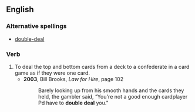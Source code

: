 ==English==
===Alternative spellings===
*[[double-deal]]
===Verb===
{{infl|en|verb|head=to [[double]] [[deal]]}}
# To deal the top and bottom cards from a deck to a confederate in a card game as if they were one card.
#*'''2003''', Bill Brooks, ''Law for Hire'', page 102
#*: Barely looking up from his smooth hands and the cards they held, the gambler said, “You're not a good enough cardplayer Pd have to '''double deal''' you."